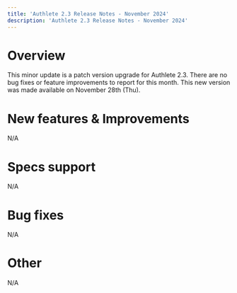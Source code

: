 ```yaml
---
title: 'Authlete 2.3 Release Notes - November 2024'
description: 'Authlete 2.3 Release Notes - November 2024'
---
```


# Overview

This minor update is a patch version upgrade for Authlete 2.3.
There are no bug fixes or feature improvements to report for this month.
This new version was made available on November 28th (Thu).

# New features & Improvements

N/A

# Specs support

N/A

# Bug fixes

N/A

# Other

N/A
